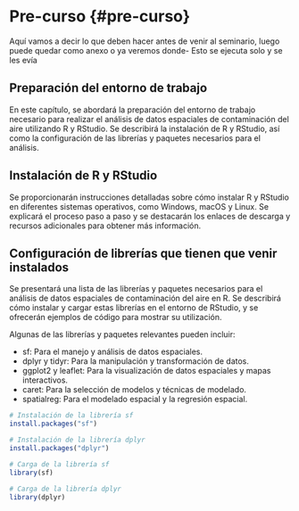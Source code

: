 

# Pre-curso {#pre-curso} {-}

Aquí vamos a decir lo que deben hacer antes de venir al seminario, luego puede quedar como anexo o ya veremos donde- Esto se ejecuta solo y se les evía

## Preparación del entorno de trabajo {#prepentorno}

En este capítulo, se abordará la preparación del entorno de trabajo necesario para realizar el análisis de datos espaciales de contaminación del aire utilizando R y RStudio. Se describirá la instalación de R y RStudio, así como la configuración de las librerías y paquetes necesarios para el análisis.

## Instalación de R y RStudio
Se proporcionarán instrucciones detalladas sobre cómo instalar R y RStudio en diferentes sistemas operativos, como Windows, macOS y Linux. Se explicará el proceso paso a paso y se destacarán los enlaces de descarga y recursos adicionales para obtener más información.

## Configuración de librerías que tienen que venir instalados

Se presentará una lista de las librerías y paquetes necesarios para el análisis de datos espaciales de contaminación del aire en R. Se describirá cómo instalar y cargar estas librerías en el entorno de RStudio, y se ofrecerán ejemplos de código para mostrar su utilización.

Algunas de las librerías y paquetes relevantes pueden incluir:

  - sf: Para el manejo y análisis de datos espaciales.
  - dplyr y tidyr: Para la manipulación y transformación de datos.
  - ggplot2 y leaflet: Para la visualización de datos espaciales y mapas interactivos.
  - caret: Para la selección de modelos y técnicas de modelado.
  - spatialreg: Para el modelado espacial y la regresión espacial.


```r
# Instalación de la librería sf
install.packages("sf")

# Instalación de la librería dplyr
install.packages("dplyr")

# Carga de la librería sf
library(sf)

# Carga de la librería dplyr
library(dplyr)
```
